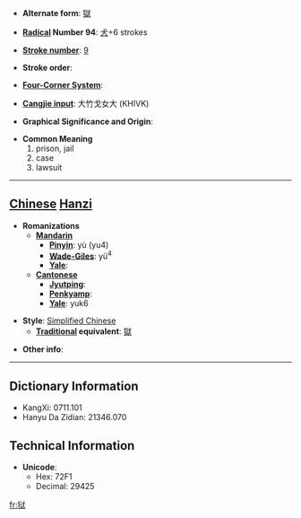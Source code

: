 * '''Alternate form''': [[獄]]

* '''[[Wiktionary:Chinese radical index| Radical]] Number 94''': [[Wiktionary:Chinese radical index 犬|犬]]+6 strokes

* '''[[Wiktionary:Chinese total strokes index|Stroke number]]''': [[Wiktionary:Chinese total strokes index 9|9]]

* '''Stroke order''': 

* '''[[Wiktionary:Chinese four corner index|Four-Corner System]]''': 

* '''[[Wiktionary:Chinese Cangjie index|Cangjie input]]''': 大竹戈女大 (KHIVK)

* '''Graphical Significance and Origin''': 

* '''Common Meaning'''
*#prison, jail
*# case
*# lawsuit


----

== [[Chinese]] [[Hanzi]] ==

* '''Romanizations'''
** '''[[Mandarin]]'''
*** '''[[Pinyin]]''': yù (yu4)
*** '''[[Wade-Giles]]''': yü<sup>4</sup>
*** '''[[Yale]]''': 
** '''[[Cantonese]]'''
*** '''[[Jyutping]]''':
*** '''[[Penkyamp]]''': 
*** '''[[Yale]]''': yuk6

* '''Style''': [[Simplified Chinese]] 
** '''[[Traditional Chinese|Traditional]] equivalent''': [[獄]]

* '''Other info''': 

----

== Dictionary Information ==

* KangXi: 0711.101
* Hanyu Da Zidian: 21346.070

== Technical Information ==

* '''Unicode''':
** Hex: 72F1
** Decimal: 29425

[[fr:狱]]